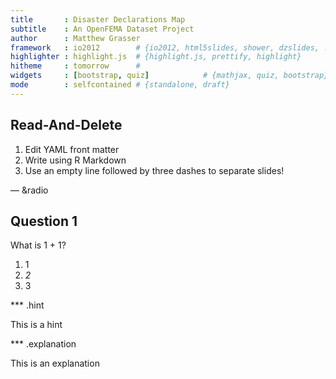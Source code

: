 ```yaml
---
title       : Disaster Declarations Map
subtitle    : An OpenFEMA Dataset Project
author      : Matthew Grasser
framework   : io2012        # {io2012, html5slides, shower, dzslides, ...}
highlighter : highlight.js  # {highlight.js, prettify, highlight}
hitheme     : tomorrow      # 
widgets     : [bootstrap, quiz]            # {mathjax, quiz, bootstrap}
mode        : selfcontained # {standalone, draft}
---
```


## Read-And-Delete

1. Edit YAML front matter
2. Write using R Markdown
3. Use an empty line followed by three dashes to separate slides!

--- &radio

## Question 1

What is 1 + 1?

1. 1 
2. _2_
3. 3

*** .hint

This is a hint

*** .explanation

This is an explanation


